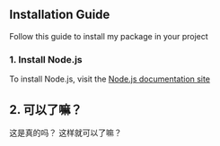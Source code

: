 ## Installation Guide

Follow this guide to install my package in your project

### 1. Install Node.js

To install Node.js, visit the
[Node.js documentation site](https://nodejs.org/en/download)

## 2. 可以了嘛？

这是真的吗？
这样就可以了嘛？
